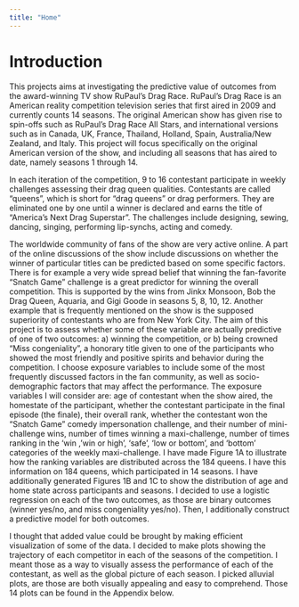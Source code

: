 ```yaml
---
title: "Home"
---
```


# Introduction

This projects aims at investigating the predictive value of outcomes
from the award-winning TV show RuPaul’s Drag Race. RuPaul’s Drag Race is
an American reality competition television series that first aired in
2009 and currently counts 14 seasons. The original American show has
given rise to spin-offs such as RuPaul’s Drag Race All Stars, and
international versions such as in Canada, UK, France, Thailand, Holland,
Spain, Australia/New Zealand, and Italy. This project will focus
specifically on the original American version of the show, and including
all seasons that has aired to date, namely seasons 1 through 14.

In each iteration of the competition, 9 to 16 contestant participate in
weekly challenges assessing their drag queen qualities. Contestants are
called “queens”, which is short for “drag queens” or drag performers.
They are eliminated one by one until a winner is declared and earns the
title of “America’s Next Drag Superstar”. The challenges include
designing, sewing, dancing, singing, performing lip-synchs, acting and
comedy.

The worldwide community of fans of the show are very active online. A
part of the online discussions of the show include discussions on
whether the winner of particular titles can be predicted based on some
specific factors. There is for example a very wide spread belief that
winning the fan-favorite “Snatch Game” challenge is a great predictor
for winning the overall competition. This is supported by the wins from
Jinkx Monsoon, Bob the Drag Queen, Aquaria, and Gigi Goode in seasons 5,
8, 10, 12. Another example that is frequently mentioned on the show is
the supposed superiority of contestants who are from New York City. The
aim of this project is to assess whether some of these variable are
actually predictive of one of two outcomes: a) winning the competition,
or b) being crowned “Miss congeniality”, a honorary title given to one
of the participants who showed the most friendly and positive spirits
and behavior during the competition. I choose exposure variables to
include some of the most frequently discussed factors in the fan
community, as well as socio-demographic factors that may affect the
performance. The exposure variables I will consider are: age of
contestant when the show aired, the homestate of the participant,
whether the contestant participate in the final episode (the finale),
their overall rank, whether the contestant won the “Snatch Game” comedy
impersonation challenge, and their number of mini-challenge wins, number
of times winning a maxi-challenge, number of times ranking in the ‘win
,’win or high’, ‘safe’, ‘low or bottom’, and ‘bottom’ categories of the
weekly maxi-challenge. I have made Figure 1A to illustrate how the
ranking variables are distributed across the 184 queens. I have this
information on 184 queens, which participated in 14 seasons. I have
additionally generated Figures 1B and 1C to show the distribution of age
and home state across participants and seasons. I decided to use a
logistic regression on each of the two outcomes, as those are binary
outcomes (winner yes/no, and miss congeniality yes/no). Then, I
additionally construct a predictive model for both outcomes.

I thought that added value could be brought by making efficient
visualization of some of the data. I decided to make plots showing the
trajectory of each competitor in each of the seasons of the competition.
I meant those as a way to visually assess the performance of each of the
contestant, as well as the global picture of each season. I picked
alluvial plots, are those are both visually appealing and easy to
comprehend. Those 14 plots can be found in the Appendix below.